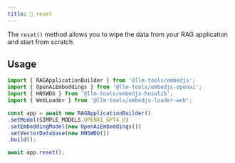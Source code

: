 ---
title: 🔄 reset
---

The `reset()` method allows you to wipe the data from your RAG application and start from scratch.

## Usage

```ts Code example
import { RAGApplicationBuilder } from '@llm-tools/embedjs';
import { OpenAiEmbeddings } from '@llm-tools/embedjs-openai';
import { HNSWDb } from '@llm-tools/embedjs-hnswlib';
import { WebLoader } from '@llm-tools/embedjs-loader-web';

const app = await new RAGApplicationBuilder()
.setModel(SIMPLE_MODELS.OPENAI_GPT4_O)
.setEmbeddingModel(new OpenAiEmbeddings())
.setVectorDatabase(new HNSWDb())
.build();

await app.reset();
```
